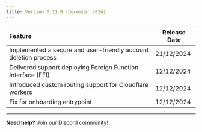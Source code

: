 ```yaml
---
title: Version 0.11.0 (December 2024)
---
```


| Feature | Release Date |
| :---- | ----- | 
| Implemented a secure and user-friendly account deletion process | 21/12/2024 |
| Delivered support deploying Foreign Function Interface (FFI) | 12/12/2024 |
| Introduced custom routing support for Cloudflare workers | 12/12/2024 |
| Fix for onboarding entrypoint | 12/12/2024 |


---

**Need help?** Join our [Discord](https://invertase.link/globe-discord) community! 